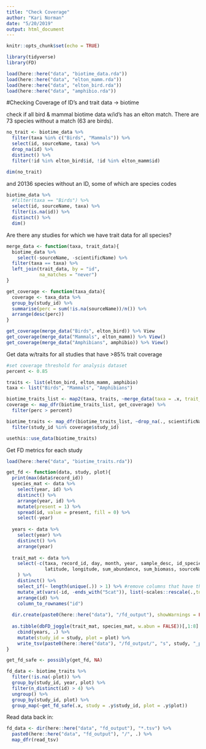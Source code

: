 ```yaml
---
title: "Check Coverage"
author: "Kari Norman"
date: "5/20/2019"
output: html_document
---
```


```r
knitr::opts_chunk$set(echo = TRUE)
```

```r
library(tidyverse)
library(FD)
```

```r
load(here::here("data", "biotime_data.rda"))
load(here::here("data", "elton_mamm.rda"))
load(here::here("data", "elton_bird.rda"))
load(here::here("data", "amphibio.rda"))
```

#Checking Coverage of ID's and trait data -> biotime

check if all bird & mammal biotime data w/id's has an elton match. There are 73 species without a match (63 are birds).
```r
no_trait <- biotime_data %>%
  filter(taxa %in% c("Birds", "Mammals")) %>%
  select(id, sourceName, taxa) %>%
  drop_na(id) %>%
  distinct() %>%
  filter(!id %in% elton_bird$id, !id %in% elton_mamm$id)

dim(no_trait)
```

and 20136 species without an ID, some of which are species codes
```r
biotime_data %>%
  #filter(taxa == "Birds") %>%
  select(id, sourceName, taxa) %>%
  filter(is.na(id)) %>%
  distinct() %>%
  dim()
```

Are there any studies for which we have trait data for all species?
```r
merge_data <- function(taxa, trait_data){
  biotime_data %>%
    select(-sourceName, -scientificName) %>%
  filter(taxa == taxa) %>%
  left_join(trait_data, by = "id",
            na_matches = "never")
}

get_coverage <- function(taxa_data){
  coverage <- taxa_data %>%
  group_by(study_id) %>%
  summarise(perc = sum(!is.na(sourceName))/n()) %>%
  arrange(desc(perc))
}

get_coverage(merge_data("Birds", elton_bird)) %>% View
get_coverage(merge_data("Mammals", elton_mamm)) %>% View()
get_coverage(merge_data("Amphibians", amphibio)) %>% View()
```

Get data w/traits for all studies that have >85% trait coverage
```r
#set coverage threshold for analysis dataset
percent <- 0.85

traits <- list(elton_bird, elton_mamm, amphibio)
taxa <- list("Birds", "Mammals", "Amphibians")

biotime_traits_list <- map2(taxa, traits, ~merge_data(taxa = .x, trait_data = .y))
coverage <- map_dfr(biotime_traits_list, get_coverage) %>%
  filter(perc > percent)

biotime_traits <- map_dfr(biotime_traits_list, ~drop_na(., scientificName)) %>%
  filter(study_id %in% coverage$study_id)
```

```r
usethis::use_data(biotime_traits)
```

Get FD metrics for each study 
```r
load(here::here("data", "biotime_traits.rda"))

get_fd <- function(data, study, plot){
  print(max(data$record_id))
  species_mat <- data %>%
    select(year, id) %>% 
    distinct() %>%
    arrange(year, id) %>%
    mutate(present = 1) %>%
    spread(id, value = present, fill = 0) %>%
    select(-year)
  
  years <- data %>% 
    select(year) %>%
    distinct() %>%
    arrange(year)
  
  trait_mat <- data %>%
    select(-c(taxa, record_id, day, month, year, sample_desc, id_species, 
              latitude, longitude, sum_abundance, sum_biomass, sourceName, scientificName)
    ) %>%
    distinct() %>%
    select_if(~ length(unique(.)) > 1) %>% #remove columns that have the same value for all columns
    mutate_at(vars(-id, -ends_with("5cat")), list(~scales::rescale(.,to=c(0, 1)))) %>% #rescale variables
    arrange(id) %>%
    column_to_rownames("id")
  
  dir.create(paste0(here::here("data"), "/fd_output"), showWarnings = FALSE)
  
  as.tibble(dbFD_joggle(trait_mat, species_mat, w.abun = FALSE))[,1:8] %>%
    cbind(years, .) %>%
    mutate(study_id = study, plot = plot) %>%
    write_tsv(paste0(here::here("data"), "/fd_output/", "s", study, "_p", plot, "_fd.tsv"))
}

get_fd_safe <- possibly(get_fd, NA)

fd_data <- biotime_traits %>% 
  filter(!is.na(-plot)) %>%
  group_by(study_id, year, plot) %>%
  filter(n_distinct(id) > 4) %>%
  ungroup() %>%
  group_by(study_id, plot) %>%
  group_map(~get_fd_safe(.x, study = .y$study_id, plot = .y$plot))
```

Read data back in:
```r
fd_data <- dir(here::here("data", "fd_output"), "*.tsv") %>%
  paste0(here::here("data", "fd_output"), "/", .) %>%
  map_dfr(read_tsv)
```


